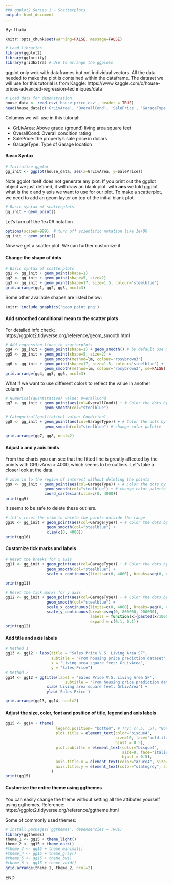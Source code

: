 ---
### ggplot2 Series 1 - Scatterplots
output: html_document
---

By: Thalia 

```{r global_options, include=FALSE}
knitr::opts_chunk$set(warning=FALSE, message=FALSE)
```

```{r, warning = FALSE}
# Load libraries
library(ggplot2)
library(ggfortify)
library(gridExtra) # Use to arrange the ggplots
```
ggplot only wok with dataframes but not individual vectors. All the data needed to make the plot is contained within the dataframe. The dataset we will use for this tutorial is from Kaggle: https://www.kaggle.com/c/house-prices-advanced-regression-techniques/data


```{r}
# Load data for demonstration
house_data <- read.csv('house_price.csv', header = TRUE)
head(house_data[c('GrLivArea', 'OverallCond', 'SalePrice', 'GarageType')], 3)
```

Columns we will use in this tutorial:

 - GrLivArea: Above grade (ground) living area square feet
 - OverallCond: Overall condition rating
 - SalePrice: the property's sale price in dollars
 - GarageType: Type of Garage location

#### Basic Syntax
```{r}
# Initialize ggplot
gg_init <- ggplot(house_data, aes(x=GrLivArea, y=SalePrice))
```

Note ggplot itself does not generate any plot. If you print out the ggplot object we just defined, it will draw an blank plot. with **aes** we told ggplot what is the x and y axis we want to use for our plot. To make a scatterplot, we need to add an geom layter on top of the initial blank plot.

```{r, fig.width=5, fig.height=3, fig.align='center'}
# Basic syntax of scatterplots
gg_init + geom_point()
```

Let's turn off the 1e+06 notation
```{r, fig.width=5, fig.height=3, fig.align='center'}
options(scipen=999)  # turn off scientific notation like 1e+06
gg_init + geom_point()
```

Now we get a scatter plot. We can further customize it.

#### Change the shape of dots
```{r, fig.width=22, fig.height=6, fig.align='center'}
# Basic syntax of scatterplots
gg1 <- gg_init + geom_point(shape=1)
gg2 <- gg_init + geom_point(shape=5, size=2)
gg3 <- gg_init + geom_point(shape=17, size=1.5, colour='steelblue')
grid.arrange(gg1, gg2, gg3, ncol=3)
```
Some other available shapes are listed below: 

```{r, echo = FALSE, out.width="500px", fig.align='center', fig.cap='...'}
knitr::include_graphics('geom_point.png')
```

#### Add smoothed conditional mean to the scatter plots

For detailed info check:  https://ggplot2.tidyverse.org/reference/geom_smooth.html

```{r, fig.width=22, fig.height=6, fig.align='center'}
# Add regression lines to scatterplots
gg4 <- gg_init + geom_point(shape=1) + geom_smooth() # by default use method 'loess' and formula 'y ~ x'
gg5 <- gg_init + geom_point(shape=5, size=2) + 
                 geom_smooth(method=lm, colour='rosybrown3') 
gg6 <- gg_init + geom_point(shape=17, size=1.5, colour='steelblue') + 
                 geom_smooth(method=lm, colour='rosybrown3', se=FALSE) # Remove the shaded confidence region
grid.arrange(gg4, gg5, gg6, ncol=3)
```

What if we want to use different colors to reflect the value in another column? 

```{r, fig.width=15, fig.height=5, fig.align='center'}
# Numerical(quantitative) value: OverallCond
gg7 <- gg_init + geom_point(aes(col=OverallCond)) + # Color the dots by OverallCond
                 geom_smooth(col="steelblue")

# Categorical(qualitative) value: Condition1
gg8 <- gg_init + geom_point(aes(col=GarageType)) + # Color the dots by SaleType
                 geom_smooth(col="steelblue") # change color palette

grid.arrange(gg7, gg8, ncol=2)
```

#### Adjust x and y axis limits

From the charts you can see that the fitted line is greatly affected by the points with GRLivArea > 4000, which seems to be outliers. Let's take a closer look at the data.
```{r, fig.width=6, fig.height=3, fig.align='center'}
# zoom in to the region of interest without deleting the points
gg9 <- gg_init + geom_point(aes(col=GarageType)) + # Color the dots by SaleType
                 geom_smooth(col="steelblue") + # change color palette + coord_cartesian(xlim=c(0,
                 coord_cartesian(xlim=c(0, 4000)) 
print(gg9)
```
It seems to be safe to delete these outliers. 
```{r, fig.width=6, fig.height=3, fig.align='center'}
# let's reset the xlim to delete the points outside the range
gg10 <- gg_init + geom_point(aes(col=GarageType)) + # Color the dots by SaleType
                  geom_smooth(col="steelblue") + 
                  xlim(c(0, 4000))
print(gg10)
```

####  Customize tick marks and labels

```{r, fig.width=6, fig.height=3, fig.align='center'}
# Reset the breaks for x axis
gg11 <- gg_init + geom_point(aes(col=GarageType)) + # Color the dots by SaleType
                  geom_smooth(col="steelblue") + 
                  scale_x_continuous(limits=c(0, 4000), breaks=seq(0, 4000, 500))
                  
print(gg11)

# Reset the tick marks for y axis
gg12 <- gg_init + geom_point(aes(col=GarageType)) + # Color the dots by SaleType
                  geom_smooth(col="steelblue") + 
                  scale_x_continuous(limits=c(0, 4000), breaks=seq(0, 4000, 500)) +
                  scale_y_continuous(breaks=seq(0, 800000, 200000), 
                                     labels = function(x){paste0(x/1000, 'K')},
                                     expand = c(0.1, 0.1)) 
print(gg12)
```

#### Add title and axis labels

```{r, fig.width=24, fig.height=7, fig.align='center'}
# Method 1
gg13 <- gg12 + labs(title = "Sales Price V.S. Living Area SF", 
                    subtitle = "From housing price prediction dataset", 
                    x = "Living area square feet: GrLivArea",
                    y = "Sales Price")
# Method 2
gg14 <- gg12 + ggtitle(label = 'Sales Price V.S. Living Area SF',
                          subtitle = "From housing price prediction dataset") + 
                  xlab('Living area square feet: GrLivArea') + 
                  ylab('Sales Price') 

grid.arrange(gg13, gg14, ncol=2)

```

#### Adjust the size, color, font and position of title, legend and axis labels

```{r, fig.width=5, fig.height=4, fig.align='center'}
gg15 <- gg14 + theme( 
                      legend.position= "bottom", # Try: c(.5, .5), "None", "right", "top", "left"
                      plot.title = element_text(color="bisque4", 
                                                size=10, face="bold.italic", 
                                                hjust = 0.5),
                      plot.subtitle = element_text(color="bisque4", 
                                                   size=8, face="italic", 
                                                   hjust = 0.5),
                      axis.title.x = element_text(color="azure4", size=10, face="bold"),
                      axis.title.y = element_text(color="slategrey", size=10, face="bold")
                    )
print(gg15)
```

#### Customize the entire theme using ggthemes

You can easily change the theme without setting all the attibutes yourself using ggthemes. 
Reference: https://ggplot2.tidyverse.org/reference/ggtheme.html

Some of commonly used themes:
```{r, fig.width=22, fig.height=6}
# install.packages('ggthemes', dependencies = TRUE)
library(ggthemes)
theme_1 <- gg15 + theme_light()
theme_2 <- gg15 + theme_dark()
#theme_3 <- gg15 + theme_minimal()
#theme_4 <- gg15 + theme_gray()
#theme_5 <- gg15 + theme_bw()
#theme_6 <- gg15 + theme_void()
grid.arrange(theme_1, theme_2, ncol=2)
```


END
